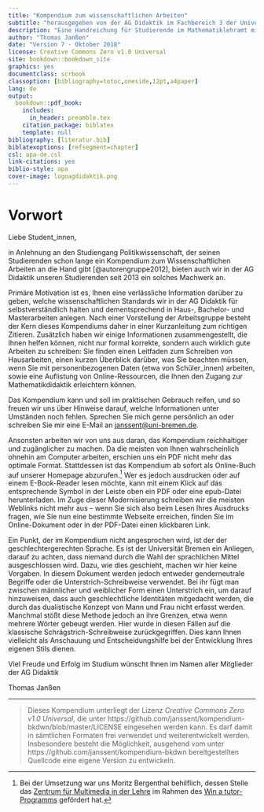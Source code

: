 ```yaml
--- 
title: "Kompendium zum wissenschaftlichen Arbeiten"
subtitle: "herausgegeben von der AG Didaktik im Fachbereich 3 der Universität Bremen"
description: "Eine Handreichung für Studierende im Mathematiklehramt mit hilfreichen Informationen zur AG Didaktik im FB3 der Universität Bremen und zum erfolgreichen wissenschaftlichen Arbeiten in der Mathematikdidaktik."
author: "Thomas Janßen"
date: "Version 7 · Oktober 2018"
license: Creative Commons Zero v1.0 Universal
site: bookdown::bookdown_site
graphics: yes
documentclass: scrbook
classoption: [bibliography=totoc,oneside,12pt,a4paper]
lang: de
output:
  bookdown::pdf_book:
    includes:
      in_header: preamble.tex
    citation_package: biblatex
    template: null
bibliography: [literatur.bib]
biblatexoptions: [refsegment=chapter]
csl: apa-de.csl
link-citations: yes
biblio-style: apa
cover-image: logoagdidaktik.png
---
```


# Vorwort {-}

Liebe Student\_innen,

in Anlehnung an den Studiengang Politikwissenschaft, der seinen Studierenden schon lange ein Kompendium zum Wissenschaftlichen Arbeiten an die Hand gibt [@autorengruppe2012], bieten auch wir in der AG Didaktik unseren Studierenden seit 2013 ein solches Machwerk an.

Primäre Motivation ist es, Ihnen eine verlässliche Information darüber zu geben, welche wissenschaftlichen Standards wir in der AG Didaktik für selbstverständlich halten und dementsprechend in Haus-, Bachelor- und Masterarbeiten anlegen. Nach einer Vorstellung der Arbeitsgruppe besteht der Kern dieses Kompendiums daher in einer Kurzanleitung zum richtigen Zitieren. Zusätzlich haben wir einige Informationen zusammengestellt, die Ihnen helfen können, nicht nur formal korrekte, sondern auch wirklich gute Arbeiten zu schreiben: Sie finden einen Leitfaden zum Schreiben von Hausarbeiten, einen kurzen Überblick darüber, was Sie beachten müssen, wenn Sie mit personenbezogenen Daten (etwa von Schüler\_innen) arbeiten, sowie eine Auflistung von Online-Ressourcen, die Ihnen den Zugang zur Mathematikdidaktik erleichtern können.

Das Kompendium kann und soll im praktischen Gebrauch reifen, und so freuen wir uns über Hinweise darauf, welche Informationen unter Umständen noch fehlen. Sprechen Sie mich gerne persönlich an oder schreiben Sie mir eine E-Mail an <janssent@uni-bremen.de>.

Ansonsten arbeiten wir von uns aus daran, das Kompendium reichhaltiger und zugänglicher zu machen. Da die meisten von Ihnen wahrscheinlich ohnehin am Computer arbeiten, erschien uns ein PDF nicht mehr das optimale Format. Stattdessen ist das Kompendium ab sofort als Online-Buch auf unserer Homepage abzurufen.^[Bei der Umsetzung war uns Moritz Bergenthal behilflich, dessen Stelle das [Zentrum für  Multimedia in der Lehre](https://www.uni-bremen.de/zmml/) im Rahmen des [Win a tutor-Programms](https://www.uni-bremen.de/zmml/projekte/win-a-tutor-e-learning-anwendungsszenarien/) gefördert hat.] Wer es jedoch ausdrucken oder auf einem E-Book-Reader lesen möchte, kann mit einem Klick auf das entsprechende Symbol in der Leiste oben ein PDF oder eine epub-Datei herunterladen. Im Zuge dieser Modernisierung schreiben wir die meisten Weblinks nicht mehr aus -- wenn Sie sich also beim Lesen Ihres Ausdrucks fragen, wie Sie nun eine bestimmte Webseite erreichen, finden Sie im Online-Dokument oder in der PDF-Datei einen klickbaren Link.

Ein Punkt, der im Kompendium nicht angesprochen wird, ist der der geschlechtergerechten Sprache. Es ist der Universität Bremen ein Anliegen, darauf zu achten, dass niemand durch die Wahl der sprachlichen Mittel ausgeschlossen wird. Dazu, wie dies geschieht, machen wir hier keine Vorgaben. In diesem Dokument werden jedoch entweder genderneutrale Begriffe oder die Unterstrich-Schreibweise verwendet. Bei ihr fügt man zwischen männlicher und weiblicher Form einen Unterstrich ein, um darauf hinzuweisen, dass auch geschlechtliche Identitäten mitgedacht werden, die durch das dualistische Konzept von Mann und Frau nicht erfasst werden. Manchmal stößt diese Methode jedoch an ihre Grenzen, etwa wenn mehrere Wörter gebeugt werden. Hier wurde in diesen Fällen auf die klassische Schrägstrich-Schreibweise zurückgegriffen. Dies kann Ihnen vielleicht als Anschauung und Entscheidungshilfe bei der Entwicklung Ihres eigenen Stils dienen.

Viel Freude und Erfolg im Studium wünscht Ihnen im Namen aller Mitglieder der AG Didaktik

Thomas Janßen

---

> Dieses Kompendium unterliegt der Lizenz *Creative Commons Zero v1.0 Universal*, die unter https://github.com/janssent/kompendium-bkdwn/blob/master/LICENSE eingesehen werden kann. Es darf damit in sämtlichen Formaten frei verwendet und weiterentwickelt werden. Insbesondere besteht die Möglichkeit, ausgehend vom unter https://github.com/janssent/kompendium-bkdwn bereitgestellten Quellcode eine eigene Version zu entwickeln.